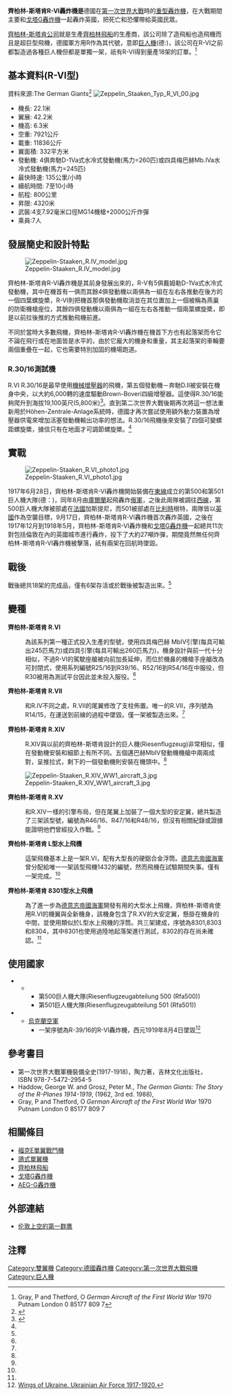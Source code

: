 {{Infobox Aircraft
|name = 齊柏林-斯塔肯R-VI轟炸機
|image = Image:13-02-24-aeronauticum-by-RalfR-112.jpg
|caption  = 齊柏林-斯塔肯R-VI轟炸機
|type = 轟炸機
|manufacturer = [[齊柏林-斯塔肯|齊柏林-斯塔肯]]
|designer     = 阿歷山大·包曼
|first flight = 1916年
|number built = 18架
|primary user = {{tsl|en|Luftstreitkräfte|德意志帝國空勤部隊}}
}}

'''齊柏林-斯塔肯R-VI轟炸機是'''德國在[[第一次世界大戰|第一次世界大戰]]時的[[重型轟炸機|重型轟炸機]]，在大戰期間主要和[[戈塔G轟炸機|戈塔G轟炸機]]一起轟炸英國，把死亡和恐懼帶給英國民眾。

[[齊柏林-斯塔肯|齊柏林-斯塔肯公司]]就是生產[[齊柏林飛船|齊柏林飛船]]的生產商，該公司除了造飛船也造飛機而且是超巨型飛機，德國軍方用R作為其代號，意即[[巨人機|巨人機]](德:{{lang|de|Riesenflugzeug}})，該公司在R-VI之前都製造過各種巨人機但都是單獨一架，祇有R-VI得到量產18架的訂單。<ref name = "Gray">Gray, P and Thetford, O ''German Aircraft of the First World War''  1970 Putnam London 0 85177 809 7</ref>

==基本資料(R-VI型)==
資料來源:The German Giants<ref name="Haddow">{{cite book|last1=Haddow|first1=G.W.|last2=Grosz|first2=Peter|title=The German Giants – The German R-Planes 1914-1918|url=https://archive.org/details/germangiantsgerm00hadd|publisher=Putnam & Company Ltd.|location=London|year=1988|edition=3rd|pages=[https://archive.org/details/germangiantsgerm00hadd/page/n128 242]–259|isbn=0-85177-812-7}}</ref><!-- for giving the reference for the data -->
[[File:Zeppelin_Staaken_Typ_R_VI_00.jpg|thumb]]
* 機長: 22.1米
* 翼展: 42.2米 
* 機高: 6.3米 
* 空重: 7921公斤
* 載重: 11836公斤
* 翼面積: 332平方米 
* 發動機: 4俱奔馳D-1Va式水冷式發動機(馬力=260匹)或四具梅巴赫Mb.IVa水冷式發動機(馬力=245匹)
* 最快時速: 135公里/小時
* 續航時間: 7至10小時
* 航程: 800公里
* 昇限: 4320米
* 武裝:4支7.92毫米口徑MG14機槍+2000公斤炸彈
* 乘員:7人

==發展簡史和設計特點==
[[File:Zeppelin-Staaken_R.IV_model.jpg|thumb]]

齊柏林-斯塔肯R-VI轟炸機是其前身{{tsl|en|Zeppelin-Staaken R.V|齊柏林-斯塔肯R-V轟炸機}}發展出來的，R-V有5俱戴姆勒D-1Va式水冷式發動機，其中在機首有一俱而其餘4俱發動機以兩俱為一組在左右各推動在後方的一個四葉螺旋槳，R-VI則把機首那俱發動機取消並在其位置加上一個被稱為燕巢的防衛機槍座位，其餘四俱發動機以兩俱為一組在左右各推動一個兩葉螺旋槳，即是以前拉後推的方式推動飛機前進。

不同於當時大多數飛機，齊柏林-斯塔肯R-VI轟炸機在機首下方也有起落架而令它不論在飛行或在地面皆是水平的，由於它龐大的機身和重量，其主起落架的車輪要兩個重疊在一起，它也需要特別加固的機場跑道。

===R.30/16測試機===
R.VI R.30/16是最早使用[[機械增壓器|機械增壓器]]的飛機，第五個發動機－奔馳D.II被安裝在機身中央，以大約6,000轉的速度驅動Brown-Boveri四級增壓器。這使得R.30/16能夠爬升到海拔19,100英尺(5,800米)<ref>{{cite web |url=http://www.enginehistory.org/Before1925/WW1SC/WW1SC.shtml |title=Notes on WWI German Superchargers - Brown-Boveri (misspelled ''Brown-Bolvari'') |author=Paul Dempsey |date= |work=Piston Engines-Engines Before 1925 |publisher=Aircraft Engine Historical Society |accessdate=November 14, 2012 |archive-url=https://web.archive.org/web/20170427003935/http://www.enginehistory.org/Before1925/WW1SC/WW1SC.shtml |archive-date=2017-04-27 |dead-url=yes }}</ref>。直到第二次世界大戰後期{{tsl|en|Henschel Hs 130|亨舍爾Hs130E}}再次將這一想法重新用於Höhen-Zentrale-Anlage系統時，德國才再次嘗試使用額外動力裝置為增壓器供電來增加活塞發動機輸出功率的想法。R.30/16飛機後來安裝了四個可變螺距螺旋槳，據信只有在地面才可調節螺旋槳。<ref name = "Haddow"/>

==實戰==
[[File:Zeppelin-Staaken_R.VI_photo1.jpg|thumb]]

1917年6月28日，齊柏林-斯塔肯R-VI轟炸機開始裝備在[[東方戰線_(第一次世界大戰)|東線]]成立的第500和第501巨人機大隊(德：{{lang|de|Riesenflugzeug-Abteilung}})，同年8月由[[庫爾蘭|庫爾蘭]]起飛轟炸[[俄羅斯帝國陸軍|俄軍]]，之後此兩隊被調往[[西方戰線_(第一次世界大戰)|西線]]，第500巨人機大隊被部處在[[法國|法國]]加斯提尼，而501被部處在[[比利時|比利時]]根特，兩隊皆以[[英國|英國]]作為空襲目標，9月17日，齊柏林-斯塔肯R-VI轟炸機首次轟炸英國，之後在1917年12月到1918年5月，齊柏林-斯塔肯R-VI轟炸機和[[戈塔G轟炸機|戈塔G轟炸機]]一起總共11次對包括倫敦在內的英國城市進行轟炸，投下了大約27噸炸彈，期間竟然無任何齊柏林-斯塔肯R-VI轟炸機被擊落，祇有兩架在回航時墜毀。

==戰後==
戰後總共18架的完成品，僅有6架存活或於戰後被製造出來。<ref name = "Haddow"/>

==變種==
'''齊柏林-斯塔肯 R.VI'''
:為該系列第一種正式投入生產的型號，使用四具梅巴赫 MbIV引擎(每具可輸出245匹馬力)或四具{{tsl|en|Mercedes D.IVa|奔馳 D.IVa}}引擎(每具可輸出260匹馬力)，機身設計與前一代{{tsl|en|Zeppelin-Staaken R.V|齊柏林-斯塔肯R-V轟炸機}}十分相似，不過R-VI的駕駛座艙被向前加長延伸，而位於機鼻的機槍手座艙改為可封閉式，使用系列編號R25/16到R39/16、R52/16到R54/16在{{tsl|en|Luftstreitkräfte|德意志帝國空勤部隊}}中服役，但R30被用為測試平台因此並未投入服役。<ref name = "Haddow"/>

'''齊柏林-斯塔肯 R.VII'''
:和R.IV不同之處，R.VII的尾翼修改了支柱佈置。唯一的R.VII，序列號為R14/15，在運送到前線的過程中墜毀。僅一架被製造出來。<ref name = "Haddow"/>

'''齊柏林-斯塔肯 R.XIV'''
:R.XIV與以前的齊柏林-斯塔肯設計的巨人機(Riesenflugzeug)非常相似，僅在發動機安裝和細節上有所不同。五個邁巴赫MbIV發動機機艙中兩兩成對，呈推拉式，剩下的一個發動機則安裝在機頭中。<ref name = "Haddow"/>
[[File:Zeppelin-Staaken_R.XIV_WW1_aircraft_3.jpg|right]]

'''齊柏林-斯塔肯 R.XV'''
:和R.XIV一樣的引擎布局，但在尾翼上加裝了一個大型的安定翼，總共製造了三架該型號，編號為R46/16、R47/16和R48/16，但沒有相關紀錄或證據能證明他們曾經投入作戰。<ref name = "Haddow"/>

'''齊柏林-斯塔肯 L型水上飛機'''
:這架飛機基本上是一架R.VI，配有大型{{convert | 13 | m | ftin | abbr = on}}長的硬鋁合金浮筒。[[德意志帝國海軍|德意志帝國海軍]]曾分配給唯一一架該型飛機1432的編號，然而飛機在試驗期間失事。僅有一架完成。<ref name = "Haddow"/>

'''齊柏林-斯塔肯 8301型水上飛機'''
:為了進一步為[[德意志帝國海軍|德意志帝國海軍]]開發有用的大型水上飛機，齊柏林-斯塔肯使用R.VI的機翼與全新機身，該機身包含了R.XV的大安定翼，懸掛在機身的中間，並使用類似於L型水上飛機的浮筒。共三架建成，序號為8301,8303和8304，其中8301也使用過陸地起落架進行測試，8302的存在尚未確認。<ref name = "Haddow"/>

==使用國家==
*{{flag|German Empire}}
**{{tsl|en|Luftstreitkräfte|德意志帝國空勤部隊}}
***第500巨人機大隊(Riesenflugzeugabteilung 500 (Rfa500))
***第501巨人機大隊(Riesenflugzeugabteilung 501 (Rfa501))
* {{flag|烏克蘭}}
**[[乌克兰空军|烏克蘭空軍]]
***一架序號為R-39/16的R-VI轟炸機，西元1919年8月4日墜毀<ref>[https://www.academia.edu/19332148/Wings_of_Ukraine._Ukrainian_Air_Force_1917-1920 Wings of Ukraine. Ukrainian Air Force 1917-1920.]</ref>

==參考書目==
*第一次世界大戰軍機裝備全史(1917-1918)，陶力著，吉林文化出版社，ISBN 978-7-5472-2954-5
*Haddow, George W. and Grosz, Peter M., ''The German Giants: The Story of the R-Planes 1914-1919'', (1962, 3rd ed. 1988), {{ISBN|0-85177-812-7}}
*Gray, P and Thetford, O ''German Aircraft of the First World War''  1970 Putnam London 0 85177 809 7

==相關條目==
{{commons category|Zeppelin-Staaken}}
*[[福克E單翼戰鬥機|福克E單翼戰鬥機]]
*[[鴿式單翼機|鴿式單翼機]]
*[[齊柏林飛船|齊柏林飛船]]
*[[戈塔G轟炸機|戈塔G轟炸機]]
*[[AEG-G轟炸機|AEG-G轟炸機]]

==外部連結==
*[http://www.afwing.com/combat/eagle_over_london/eagle_over_london-1.htm  伦敦上空的第一群鹰]

==注釋==

{{德意志陸軍航空隊R、Rs級飛機列表}}
[[Category:雙翼機|Category:雙翼機]]
[[Category:德國轟炸機|Category:德國轟炸機]]
[[Category:第一次世界大戰飛機|Category:第一次世界大戰飛機]]
[[Category:巨人機|Category:巨人機]]